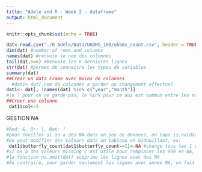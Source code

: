 ```yaml
---
title: "Adele and R - Week 2 - dataframe"
output: html_document
---
```


```r
knitr::opts_chunk$set(echo = TRUE)
```


```r
dat<-read.csv("./R Adele/Data/UKBMS_100/ukbms_count.csv", header = TRUE)
dim(dat) #number of rows and columns
names(dat) #renvoie le nom des colonnes
tail(dat,n=6) #Renvoie les 6 dernieres lignes
str(dat) #permet de connaitre les types de variables
summary(dat)
##Creer un data Frame avec moins de colonnes
  #dat1<-dat[,nom de colonnes a garder ou changement effectue]
dat1<- dat[, !names(dat) %in% c("year","month")]
#le ! pour on ne garde pas, le %in% pour ce aui est commun entre les names et les titres cites
##Creer une colonne
 dat1$col<-5

```

GESTION NA
```r
#And: &, Or: |, Not: !
#pour fouiller si on a des NA dans un jeu de donnees, on tape is.na(dat) et on obtient des TRUE/FALSE
#On peut modifier des valeurs dans un tableau en bidouillant, ex:
 dat1$butterfly_count[dat1$butterfly_count==1]<-NA #change tous les 1 en NA dans cette colonne
#Si on a des valeurs missing c'est utile pour remplacer les 999 en NA, ou pour les valeurs abberantes
#la fonction na.omit(dat) supprime les lignes avec des NA
#Au contraire, pour garder seulement les lignes avec annee NA, on fait dat[is.na(dat$year),] 
```